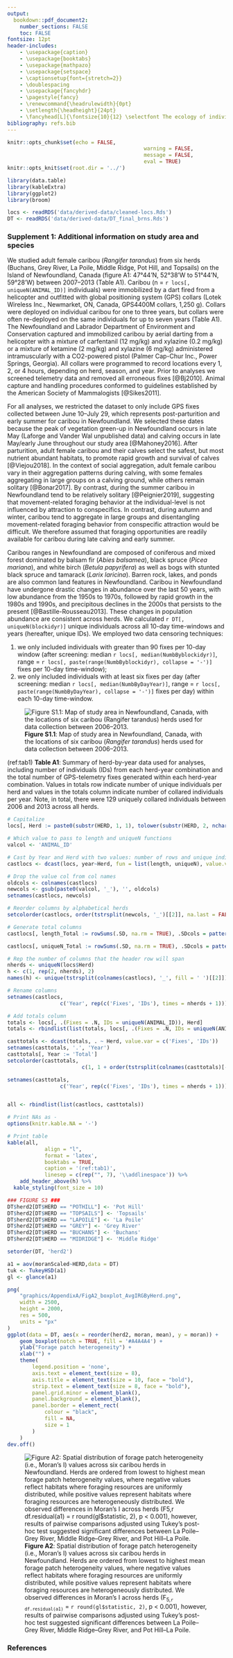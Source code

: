 ```yaml
---
output: 
  bookdown::pdf_document2:
    number_sections: FALSE
    toc: FALSE
fontsize: 12pt
header-includes:
    - \usepackage{caption}
    - \usepackage{booktabs}
    - \usepackage{mathpazo}
    - \usepackage{setspace}
    - \captionsetup{font={stretch=2}}
    - \doublespacing
    - \usepackage{fancyhdr}
    - \pagestyle{fancy}
    - \renewcommand{\headrulewidth}{0pt}
    - \setlength{\headheight}{24pt}
    - \fancyhead[L]{\fontsize{10}{12} \selectfont The ecology of individual differences empirically applied to space-use and movement tactics. The American Naturalist.}
bibliography: refs.bib
---
```



```r
knitr::opts_chunk$set(echo = FALSE,
											warning = FALSE,
											message = FALSE,
											eval = TRUE)
knitr::opts_knit$set(root.dir = '../')
```

```r
library(data.table)
library(kableExtra)
library(ggplot2)
library(broom)

locs <- readRDS('data/derived-data/cleaned-locs.Rds')
DT <- readRDS('data/derived-data/DT_final_brns.Rds')
```


### **Supplement 1: Additional information on study area and species**

We studied adult female caribou (*Rangifer tarandus*) from six herds (Buchans, Grey River, La Poile, Middle Ridge, Pot Hill, and Topsails) on the Island of Newfoundland, Canada (figure A1: 47°44’N, 52°38’W to 51°44’N, 59°28’W) between 2007–2013 (Table A1). Caribou (n = `r locs[, uniqueN(ANIMAL_ID)]` individuals) were immobilized by a dart fired from a helicopter and outfitted with global positioning system (GPS) collars (Lotek Wireless Inc., Newmarket, ON, Canada, GPS4400M collars, 1,250 g). Collars were deployed on individual caribou for one to three years, but collars were often re-deployed on the same individuals for up to seven years (Table A1). The Newfoundland and Labrador Department of Environment and Conservation captured and immobilized caribou by aerial darting from a helicopter with a mixture of carfentanil (12 mg/kg) and xylazine (0.2 mg/kg) or a mixture of ketamine (2 mg/kg) and xylazine (6 mg/kg) administered intramuscularly with a CO2-powered pistol (Palmer Cap-Chur Inc., Power Springs, Georgia). All collars were programmed to record locations every 1, 2, or 4 hours, depending on herd, season, and year. Prior to analyses we screened telemetry data and removed all erroneous fixes [@Bj2010]. Animal capture and handling procedures conformed to guidelines established by the American Society of Mammalogists [@Sikes2011].


For all analyses, we restricted the dataset to only include GPS fixes collected between June 10–July 29, which represents post-parturition and early summer for caribou in Newfoundland. We selected these dates because the peak of vegetation green-up in Newfoundland occurs in late May (Laforge and Vander Wal unpublished data) and calving occurs in late May/early June throughout our study area [@Mahoney2016]. After parturition, adult female caribou and their calves select the safest, but most nutrient abundant habitats, to promote rapid growth and survival of calves [@Viejou2018]. In the context of social aggregation, adult female caribou vary in their aggregation patterns during calving, with some females aggregating in large groups on a calving ground, while others remain solitary [@Bonar2017]. By contrast, during the summer caribou in Newfoundland tend to be relatively solitary [@Peignier2019], suggesting that movement-related foraging behavior at the individual-level is not influenced by attraction to conspecifics. In contrast, during autumn and winter, caribou tend to aggregate in large groups and disentangling movement-related foraging behavior from conspecific attraction would be difficult. We therefore assumed that foraging opportunities are readily available for caribou during late calving and early summer.


Caribou ranges in Newfoundland are composed of coniferous and mixed forest dominated by balsam fir (*Abies balsamea*), black spruce (*Picea mariana*), and white birch (*Betula papyrifera*) as well as bogs with stunted black spruce and tamarack (*Larix laricina*). Barren rock, lakes, and ponds are also common land features in Newfoundland. Caribou in Newfoundland have undergone drastic changes in abundance over the last 50 years, with low abundance from the 1950s to 1970s, followed by rapid growth in the 1980s and 1990s, and precipitous declines in the 2000s that persists to the present [@Bastille-Rousseau2013]. These changes in population abundance are consistent across herds.
We calculated `r DT[, uniqueN(blockidyr)]` unique individuals across all 10-day time-windows and years (hereafter, unique IDs). We employed two data censoring techniques: 

1. we only included individuals with greater than 90 fixes per 10-day window (after screening: median `r locs[, median(NumbByblockidyr)]`, range = `r locs[, paste(range(NumbByblockidyr), collapse = '-')]` fixes per 10-day time-window); 
1. we only included individuals with at least six fixes per day (after screening: median `r locs[, median(NumbByDayYear)]`, range = `r locs[, paste(range(NumbByDayYear), collapse = '-')]` fixes per day) within each 10-day time-window. 


\newpage

\captionsetup[figure]{labelformat=empty}

![**Figure S1.1**: Map of study area in Newfoundland, Canada, with the locations of six caribou (*Rangifer tarandus*) herds used for data collection between 2006–2013.](../graphics/AppendixA/FigA1_studyarea.png) 

\newpage


\captionsetup[table]{labelformat=empty}

(ref:tab1) **Table A1**: Summary of herd-by-year data used for analyses, including number of individuals (IDs) from each herd-year combination and the total number of GPS-telemetry fixes generated within each herd-year combination. Values in totals row indicate number of unique individuals per herd and values in the totals column indicate number of collared individuals per year. Note, in total, there were 129 uniquely collared individuals between 2006 and 2013 across all herds.


```r
# Capitalize
locs[, Herd := paste0(substr(HERD, 1, 1), tolower(substr(HERD, 2, nchar(HERD))))]

# Which value to pass to length and uniqueN functions
valcol <- 'ANIMAL_ID'

# Cast by Year and Herd with two values: number of rows and unique individuals
castlocs <- dcast(locs, year~Herd, fun = list(length, uniqueN), value.var = valcol, fill = NA)

# Drop the value col from col names
oldcols <- colnames(castlocs)
newcols <- gsub(paste0(valcol, '_'), '', oldcols)
setnames(castlocs, newcols)

# Reorder columns by alphabetical herds
setcolorder(castlocs, order(tstrsplit(newcols, '_')[[2]], na.last = FALSE))

# Generate total columns
castlocs[, length_Total := rowSums(.SD, na.rm = TRUE), .SDcols = patterns('length')]

castlocs[, uniqueN_Total := rowSums(.SD, na.rm = TRUE), .SDcols = patterns('uniqueN')]

# Rep the number of columns that the header row will span
nherds <- uniqueN(locs$Herd)
h <- c(1, rep(2, nherds), 2)
names(h) <- unique(tstrsplit(colnames(castlocs), '_', fill = ' ')[[2]])

# Rename columns
setnames(castlocs,
				 c('Year', rep(c('Fixes', 'IDs'), times = nherds + 1)))

# Add totals column
totals <- locs[, .(Fixes = .N, IDs = uniqueN(ANIMAL_ID)), Herd]
totals <- rbindlist(list(totals, locs[, .(Fixes = .N, IDs = uniqueN(ANIMAL_ID), Herd = 'Total')]), use.names = TRUE)

casttotals <- dcast(totals, . ~ Herd, value.var = c('Fixes', 'IDs'))
setnames(casttotals, '.', 'Year')
casttotals[, Year := 'Total']
setcolorder(casttotals, 
						c(1, 1 + order(tstrsplit(colnames(casttotals)[-1], '_')[[2]])))

setnames(casttotals,
				 c('Year', rep(c('Fixes', 'IDs'), times = nherds + 1)))


all <- rbindlist(list(castlocs, casttotals))

# Print NAs as -
options(knitr.kable.NA = '-') 

# Print table
kable(all,
			align = "l",
			format = 'latex',
			booktabs = TRUE, 
			caption = '(ref:tab1)',
			linesep = c(rep("", 7), '\\addlinespace')) %>%
	add_header_above(h) %>%
  kable_styling(font_size = 10)
```




```r
### FIGURE S3 ###
DT$herd2[DT$HERD == "POTHILL"] <- 'Pot Hill'
DT$herd2[DT$HERD == "TOPSAILS"] <- 'Topsails'
DT$herd2[DT$HERD == "LAPOILE"] <- 'La Poile'
DT$herd2[DT$HERD == "GREY"] <- 'Grey River'
DT$herd2[DT$HERD == "BUCHANS"] <- 'Buchans'
DT$herd2[DT$HERD == "MIDRIDGE"] <- 'Middle Ridge'

setorder(DT, 'herd2')

a1 = aov(moranScaled~HERD,data = DT)
tuk <- TukeyHSD(a1)
gl <- glance(a1)

png(
	"graphics/AppendixA/FigA2_boxplot_AvgIRGByHerd.png",
	width = 2500,
	height = 2000,
	res = 500,
	units = "px"
)
ggplot(data = DT, aes(x = reorder(herd2, moran, mean), y = moran)) +
	geom_boxplot(notch = TRUE, fill = '#A4A4A4') +
	ylab("Forage patch heterogeneity") +
	xlab("") +
	theme(
		legend.position = 'none',
		axis.text = element_text(size = 8),
		axis.title = element_text(size = 10, face = "bold"),
		strip.text = element_text(size = 8, face = "bold"),
		panel.grid.minor = element_blank(),
		panel.background = element_blank(),
		panel.border = element_rect(
			colour = "black",
			fill = NA,
			size = 1
		)
	)
dev.off()
```


\captionsetup[figure]{labelformat=empty}

![**Figure A2**: Spatial distribution of forage patch heterogeneity (i.e., Moran’s I) values across six caribou herds in Newfoundland. Herds are ordered from lowest to highest mean forage patch heterogeneity values, where negative values reflect habitats where foraging resources are uniformly distributed, while positive values represent habitats where foraging resources are heterogeneously distributed. We observed differences in Moran’s I across herds (F~5,`r df.residual(a1)`~ = `r round(gl$statistic, 2)`, p < 0.001), however, results of pairwise comparisons adjusted using Tukey’s post-hoc test suggested significant differences between La Poile–Grey River, Middle Ridge–Grey River, and Pot Hill–La Poile.](../graphics/AppendixA/FigA2_boxplot_AvgIRGByHerd.png) 


\clearpage

### References
